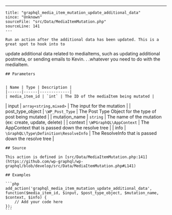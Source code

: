 ---
    title: "graphql_media_item_mutation_update_additional_data"
    since: "Unknown"
    sourceFile: "src/Data/MediaItemMutation.php"
    sourceLine: 141
    ---
    
    Run an action after the additional data has been updated. This is a great spot to hook into to
update additional data related to mediaItems, such as updating additional postmeta,
or sending emails to Kevin. . .whatever you need to do with the mediaItem.
    
    ## Parameters
    
    
    | Name | Type | Description |
    |------|------|-------------|
    | media_item_id | `int` | The ID of the mediaItem being mutated |
| input | `array<string,mixed>` | The input for the mutation |
| post_type_object | `\WP_Post_Type` | The Post Type Object for the type of post being mutated |
| mutation_name | `string` | The name of the mutation (ex: create, update, delete) |
| context | `\WPGraphQL\AppContext` | The AppContext that is passed down the resolve tree |
| info | `\GraphQL\Type\Definition\ResolveInfo` | The ResolveInfo that is passed down the resolve tree |
    
    
    ## Source

    This action is defined in [src/Data/MediaItemMutation.php:141](https://github.com/wp-graphql/wp-graphql/blob/develop/src/Data/MediaItemMutation.php#L141)

    ## Examples

    ```php
    add_action('graphql_media_item_mutation_update_additional_data', function($media_item_id, $input, $post_type_object, $mutation_name, $context, $info) {
        // Add your code here
    });
    ```
    